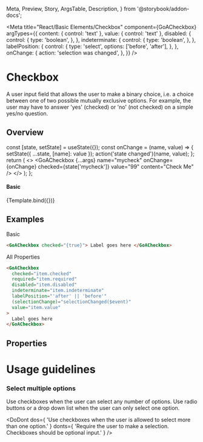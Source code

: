   Meta,
  Preview,
  Story,
  ArgsTable,
  Description,
} from '@storybook/addon-docs';


<Meta
  title="React/Basic Elements/Checkbox"
  component={GoACheckbox}
  argTypes={{
    content: { control: 'text' },
    value: { control: 'text' },
    disabled: {
      control: {
        type: 'boolean',
      },
    },
    indeterminate: {
      control: {
        type: 'boolean',
      },
    },
    labelPosition: {
      control: {
        type: 'select',
        options: ['before', 'after'],
      },
    },
    onChange: {
      action: 'selection was changed',
    },
  }}
/>

# Checkbox

A user input field that allows the user to make a binary choice, i.e. a choice between one of two possible mutually exclusive options. For example, the user may have to answer 'yes' (checked) or 'no' (not checked) on a simple yes/no question.

## Overview

  const [state, setState] = useState({});
  const onChange = (name, value) => {
    setState({ ...state, [name]: value });
    action('state changed')(name, value);
  };
  return (
    <>
      <StateDisplay title="Checkbox" state={state}>
        <GoACheckbox
          {...args}
          name="mycheck"
          onChange={onChange}
          checked={state['mycheck']}
          value="99"
          content="Check Me"
        />
      </StateDisplay>
    </>
  );
};

#### Basic

<Canvas>
  <Story
    name="Basic"
    height={200}
    args={{
      disabled: false,
      indeterminate: false,
      labelPosition: 'after',
      content: 'Checkbox 1',
    }}
  >
    {Template.bind({})}
  </Story>
</Canvas>

## Examples

Basic

```html
<GoACheckbox checked="{true}"> Label goes here </GoACheckbox>
```

All Properties

```html
<GoACheckbox
  checked="item.checked"
  required="item.required"
  disabled="item.disabled"
  indeterminate="item.indeterminate"
  labelPosition="'after' || 'before'"
  (selectionChange)="selectionChanged($event)"
  value="item.value"
>
  Label goes here
</GoACheckbox>
```

## Properties

<Description of={GoACheckbox} />
<ArgsTable of={GoACheckbox} />

# Usage guidelines

### Select multiple options

Use checkboxes when the user can select any number of options. Use radio buttons or a drop down list when the user can only select one option.

<DoDont
  dos={
    'Use checkboxes when the user is allowed to select more than one option.'
  }
  donts={
    'Require the user to make a selection. Checkboxes should be optional input.'
  }
/>
